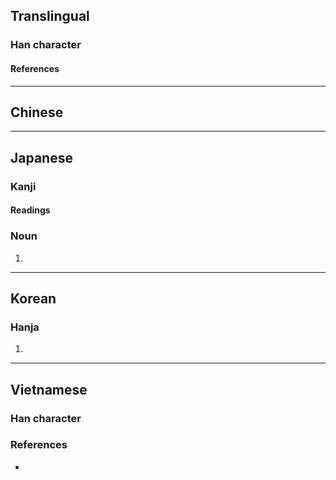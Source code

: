 {{also|函}}
{{character info/new}}
==Translingual==

===Han character===
{{Han char|rn=17|rad=凵|as=07|sn=9|four=|canj=UNRE|ids=⿶凵亟}}

====References====
{{Han ref|kx=0135.170|dkj=01830|dj=0303.130|hdz=10309.120|uh=51FE}}

----

==Chinese==
{{zh-see|函|v}}

----

==Japanese==

===Kanji===
{{ja-kanji|grade=|rs=凵07}}

====Readings====
{{ja-readings
|on=かん
|kun=はこ-, い-れる
}}

===Noun===
{{ja-noun|はこ}}

# {{alternative form of|ja|箱}}

----

==Korean==

===Hanja===
{{ko-hanja|함}}

# {{rfdef|ko|sort=凵07}}

----

==Vietnamese==

===Han character===
{{vi-readings|hv=hàm|sort=凵07}}

===References===
* {{R:WinVNKey:Lê Sơn Thanh}}